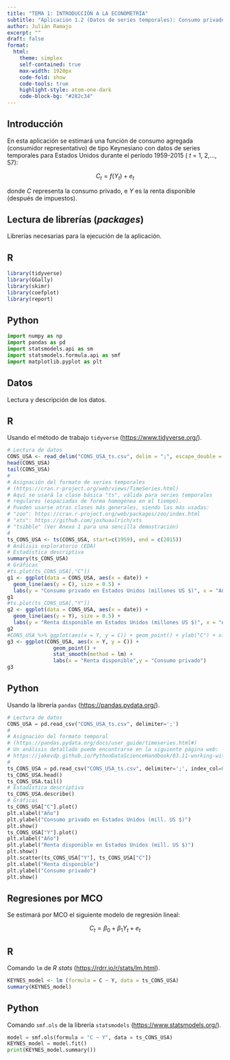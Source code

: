 ```yaml
---
title: "TEMA 1: INTRODUCCIÓN A LA ECONOMETRÍA"
subtitle: "Aplicación 1.2 (Datos de series temporales): Consumo privado en Estados Unidos"
author: Julián Ramajo
excerpt: ""
draft: false
format: 
  html:
    theme: simplex
    self-contained: true
    max-width: 1920px
    code-fold: show
    code-tools: true
    highlight-style: atom-one-dark
    code-block-bg: "#282c34"
---
```


## Introducción

En esta aplicación se estimará una función de consumo agregada (consumidor representativo) de tipo Keynesiano con datos de series temporales para Estados Unidos durante el período 1959-2015 ( _t_ = 1, 2,..., 57):

$$
C_{t} = f(Y_{t}) + e_{t}
$$

donde *C* representa la consumo privado, e *Y* es la renta disponible (después de impuestos).

## Lectura de librerías (*packages*)

Librerías necesarias para la ejecución de la aplicación.

::: panel-tabset

## R

```r
library(tidyverse)
library(GGally)
library(skimr)
library(coefplot)
library(report)
```

## Python

```python
import numpy as np
import pandas as pd
import statsmodels.api as sm
import statsmodels.formula.api as smf
import matplotlib.pyplot as plt
```

:::

## Datos

Lectura y descripción de los datos.

::: panel-tabset

## R

Usando el método de trabajo `tidyverse` (<https://www.tidyverse.org/>).

```r
# Lectura de datos
CONS_USA <- read_delim("CONS_USA_ts.csv", delim = ";", escape_double = FALSE, trim_ws = TRUE)
head(CONS_USA)
tail(CONS_USA)
#
# Asignación del formato de series temporales
# (https://cran.r-project.org/web/views/TimeSeries.html)
# Aquí se usará la clase básica "ts", válida para series temporales 
# regulares (espaciadas de forma homogénea en el tiempo).
# Pueden usarse otras clases más generales, siendo las más usadas:
# "zoo": https://cran.r-project.org/web/packages/zoo/index.html 
# "xts": https://github.com/joshuaulrich/xts
# "tsibble" (Ver Anexo 1 para una sencilla demostración)
#
ts_CONS_USA <- ts(CONS_USA, start=c(1959), end = c(2015))
# Análisis exploratorio (EDA)
# Estadística descriptiva
summary(ts_CONS_USA)
# Gráficas
#ts.plot(ts_CONS_USA[,"C"])
g1 <- ggplot(data = CONS_USA, aes(x = date)) +
  geom_line(aes(y = C), size = 0.5) +
  labs(y = "Consumo privado en Estados Unidos (millones US $)", x = "Año")
g1
#ts.plot(ts_CONS_USA[,"Y"])
g2 <- ggplot(data = CONS_USA, aes(x = date)) +
  geom_line(aes(y = Y), size = 0.5) +
  labs(y = "Renta disponible en Estados Unidos (millones US $)", x = "Año")
g2
#CONS_USA %>% ggplot(aes(x = Y, y = C)) + geom_point() + ylab("C") + xlab("Y")
g3 <- ggplot(CONS_USA, aes(x = Y, y = C)) + 
               geom_point() +  
               stat_smooth(method = lm) +  
               labs(x = "Renta disponible",y = "Consumo privado")
g3
```

## Python

Usando la librería `pandas` (<https://pandas.pydata.org/>).

```python
# Lectura de datos 
CONS_USA = pd.read_csv("CONS_USA_ts.csv", delimiter=';')
#
# Asignación del formato temporal 
# (https://pandas.pydata.org/docs/user_guide/timeseries.html#)
# Un análisis detallado puede encontrarse en la siguiente página web:
# https://jakevdp.github.io/PythonDataScienceHandbook/03.11-working-with-time-series.html
#
ts_CONS_USA = pd.read_csv("CONS_USA_ts.csv", delimiter=';', index_col=0)
ts_CONS_USA.head()
ts_CONS_USA.tail()
# Estadística descriptiva
ts_CONS_USA.describe()
# Gráficas
ts_CONS_USA["C"].plot()
plt.xlabel("Año")
plt.ylabel("Consumo privado en Estados Unidos (mill. US $)")
plt.show()
ts_CONS_USA["Y"].plot()
plt.xlabel("Año")
plt.ylabel("Renta disponible en Estados Unidos (mill. US $)")
plt.show()
plt.scatter(ts_CONS_USA["Y"], ts_CONS_USA["C"])
plt.xlabel("Renta disponible")
plt.ylabel("Consumo privado")
plt.show()
```

:::

## Regresiones por MCO

Se estimará por MCO el siguiente modelo de regresión lineal:

$$C_{t} = \beta_0 + \beta_1  Y_{t} + e_{t}$$

::: panel-tabset

## R

Comando `lm` de *R stats* (<https://rdrr.io/r/stats/lm.html>).

```r
KEYNES_model <- lm (formula = C ~ Y, data = ts_CONS_USA)
summary(KEYNES_model)
```

## Python

Comando `smf.ols` de la librería `statsmodels` (<https://www.statsmodels.org/>).

```python
model = smf.ols(formula = "C ~ Y", data = ts_CONS_USA)
KEYNES_model = model.fit()
print(KEYNES_model.summary())
```

:::
